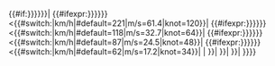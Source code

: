 {{#if:{{{十分鐘平均風速PAGASA|{{{10-min winds PAGASA|{{{十分钟平均风速PAGASA|}}}}}}}}}|
{{#ifexpr:{{{十分鐘平均風速PAGASA|{{{10-min winds PAGASA|{{{十分钟平均风速PAGASA}}}}}}}}}<{{#switch:{{{PAGASA|}}}|km/h|#default=221|m/s=61.4|knot=120}}|
{{#ifexpr:{{{十分鐘平均風速PAGASA|{{{10-min winds PAGASA|{{{十分钟平均风速PAGASA}}}}}}}}}<{{#switch:{{{PAGASA|}}}|km/h|#default=118|m/s=32.7|knot=64}}|
{{#ifexpr:{{{十分鐘平均風速PAGASA|{{{10-min winds PAGASA|{{{十分钟平均风速PAGASA}}}}}}}}}<{{#switch:{{{PAGASA|}}}|km/h|#default=87|m/s=24.5|knot=48}}|
{{#ifexpr:{{{十分鐘平均風速PAGASA|{{{10-min winds PAGASA|{{{十分钟平均风速PAGASA}}}}}}}}}<{{#switch:{{{PAGASA|}}}|km/h|#default=62|m/s=17.2|knot=34}}|
{{{1|[[熱帶低氣壓|熱帶-{}-低氣壓]]}}}|
{{{2|[[熱帶風暴|熱帶-{}-風暴]]}}}}}|
{{{3|[[強烈熱帶風暴|強烈熱帶-{}-風暴]]}}}}}|
{{{4|[[颱風|颱-{}-風]]}}}}}|
{{{5|[[超強颱風|超強-{}-颱風]]}}}}}}}